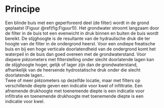 # Principe

```{=html}
<!--
Korte omschrijving van de principes waarop het protocol gebaseerd is.
Bv principe achter het nemen van mengmonsters, principe achter visueel inschatten van de bedekking van een plant, ...
-->
```
Een blinde buis met een geperforeerd deel (de filter) wordt in de grond geplaatst (Figuur \@ref(fig:Figuur1)).
Het grondwater stroomt langzaam door de filter in de buis tot een evenwicht in druk binnen en buiten de buis wordt bereikt.
De stijghoogte is de resultante van de hydraulische druk die ter hoogte van de filter in de ondergrond heerst.
Voor een ondiepe freatische buis en bij een hoge verticale doorlatendheid van de ondergrond komt het waterpeil in de buis dan goed overeen met de grondwaterstand.
Voor diepere piëzometers met filterstelling onder slecht doorlatende lagen kan de stijghoogte hoger, gelijk of lager zijn dan de grondwaterstand, afhankelijk van de heersende hydrostatische druk onder die slecht doorlatende lagen..\
Twee of meer piëzometers op dezelfde locatie, maar met filters op verschillende diepte geven een indicatie voor kwel of infiltratie.
Een afnemende drukhoogte met toenemende diepte is een indicatie voor infiltratie en toenemende drukhoogte met toenemende diepte is een indicatie voor kwel.
